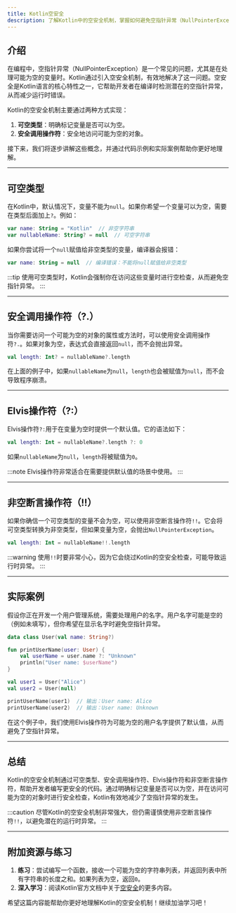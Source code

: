 ```yaml
---
title: Kotlin空安全
description: 了解Kotlin中的空安全机制，掌握如何避免空指针异常（NullPointerException），并编写更安全的代码。
---
```


## 介绍

在编程中，空指针异常（NullPointerException）是一个常见的问题，尤其是在处理可能为空的变量时。Kotlin通过引入空安全机制，有效地解决了这一问题。空安全是Kotlin语言的核心特性之一，它帮助开发者在编译时检测潜在的空指针异常，从而减少运行时错误。

Kotlin的空安全机制主要通过两种方式实现：
1. **可空类型**：明确标记变量是否可以为空。
2. **安全调用操作符**：安全地访问可能为空的对象。

接下来，我们将逐步讲解这些概念，并通过代码示例和实际案例帮助你更好地理解。

---

## 可空类型

在Kotlin中，默认情况下，变量不能为`null`。如果你希望一个变量可以为空，需要在类型后面加上`?`。例如：

```kotlin
var name: String = "Kotlin"  // 非空字符串
var nullableName: String? = null  // 可空字符串
```

如果你尝试将一个`null`赋值给非空类型的变量，编译器会报错：

```kotlin
var name: String = null  // 编译错误：不能将null赋值给非空类型
```

:::tip
使用可空类型时，Kotlin会强制你在访问这些变量时进行空检查，从而避免空指针异常。
:::

---

## 安全调用操作符（?.）

当你需要访问一个可能为空的对象的属性或方法时，可以使用安全调用操作符`?.`。如果对象为空，表达式会直接返回`null`，而不会抛出异常。

```kotlin
val length: Int? = nullableName?.length
```

在上面的例子中，如果`nullableName`为`null`，`length`也会被赋值为`null`，而不会导致程序崩溃。

---

## Elvis操作符（?:）

Elvis操作符`?:`用于在变量为空时提供一个默认值。它的语法如下：

```kotlin
val length: Int = nullableName?.length ?: 0
```

如果`nullableName`为`null`，`length`将被赋值为`0`。

:::note
Elvis操作符非常适合在需要提供默认值的场景中使用。
:::

---

## 非空断言操作符（!!）

如果你确信一个可空类型的变量不会为空，可以使用非空断言操作符`!!`。它会将可空类型转换为非空类型，但如果变量为空，会抛出`NullPointerException`。

```kotlin
val length: Int = nullableName!!.length
```

:::warning
使用`!!`时要非常小心，因为它会绕过Kotlin的空安全检查，可能导致运行时异常。
:::

---

## 实际案例

假设你正在开发一个用户管理系统，需要处理用户的名字。用户名字可能是空的（例如未填写），但你希望在显示名字时避免空指针异常。

```kotlin
data class User(val name: String?)

fun printUserName(user: User) {
    val userName = user.name ?: "Unknown"
    println("User name: $userName")
}

val user1 = User("Alice")
val user2 = User(null)

printUserName(user1)  // 输出：User name: Alice
printUserName(user2)  // 输出：User name: Unknown
```

在这个例子中，我们使用Elvis操作符为可能为空的用户名字提供了默认值，从而避免了空指针异常。

---

## 总结

Kotlin的空安全机制通过可空类型、安全调用操作符、Elvis操作符和非空断言操作符，帮助开发者编写更安全的代码。通过明确标记变量是否可以为空，并在访问可能为空的对象时进行安全检查，Kotlin有效地减少了空指针异常的发生。

:::caution
尽管Kotlin的空安全机制非常强大，但仍需谨慎使用非空断言操作符`!!`，以避免潜在的运行时异常。
:::

---

## 附加资源与练习

1. **练习**：尝试编写一个函数，接收一个可能为空的字符串列表，并返回列表中所有字符串的长度之和。如果列表为空，返回`0`。
2. **深入学习**：阅读Kotlin官方文档中关于[空安全](https://kotlinlang.org/docs/null-safety.html)的更多内容。

希望这篇内容能帮助你更好地理解Kotlin的空安全机制！继续加油学习吧！